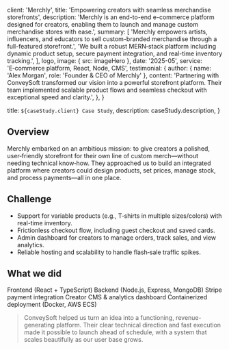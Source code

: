 
  client: 'Merchly',
  title: 'Empowering creators with seamless merchandise storefronts',
  description:
    'Merchly is an end-to-end e-commerce platform designed for creators, enabling them to launch and manage custom merchandise stores with ease.',
  summary: [
    'Merchly empowers artists, influencers, and educators to sell custom-branded merchandise through a full-featured storefront.',
    'We built a robust MERN‑stack platform including dynamic product setup, secure payment integration, and real-time inventory tracking.',
  ],
  logo,
  image: { src: imageHero },
  date: '2025-05',
  service: 'E‑commerce platform, React, Node, CMS',
  testimonial: {
    author: { name: 'Alex Morgan', role: 'Founder & CEO of Merchly' },
    content:
      'Partnering with ConveySoft transformed our vision into a powerful storefront platform. Their team implemented scalable product flows and seamless checkout with exceptional speed and clarity.',
  },
}

  title: `${caseStudy.client} Case Study`,
  description: caseStudy.description,
}

## Overview

Merchly embarked on an ambitious mission: to give creators a polished, user‑friendly storefront for their own line of custom merch—without needing technical know‑how. They approached us to build an integrated platform where creators could design products, set prices, manage stock, and process payments—all in one place.

## Challenge

- Support for variable products (e.g., T‑shirts in multiple sizes/colors) with real-time inventory.
- Frictionless checkout flow, including guest checkout and saved cards.
- Admin dashboard for creators to manage orders, track sales, and view analytics.
- Reliable hosting and scalability to handle flash‑sale traffic spikes.

## What we did

<TagList>
  <TagListItem>Frontend (React + TypeScript)</TagListItem>
  <TagListItem>Backend (Node.js, Express, MongoDB)</TagListItem>
  <TagListItem>Stripe payment integration</TagListItem>
  <TagListItem>Creator CMS & analytics dashboard</TagListItem>
  <TagListItem>Containerized deployment (Docker, AWS ECS)</TagListItem>
</TagList>

<Blockquote
  author={{ name: 'Alex Morgan', role: 'Founder & CEO of Merchly' }}
  image={{ src: imageFounder }}
>
  ConveySoft helped us turn an idea into a functioning, revenue-generating platform. Their clear technical direction and fast execution made it possible to launch ahead of schedule, with a system that scales beautifully as our user base grows.
</Blockquote>

<StatList>
  <StatListItem value="82%" label="Checkout completion rate" />
  <StatListItem value="120k+" label="Monthly product views" />
  <StatListItem value="99.98%" label="Uptime post-launch" />
  <StatListItem value="3.4s" label="Average page load time" />
</StatList>

